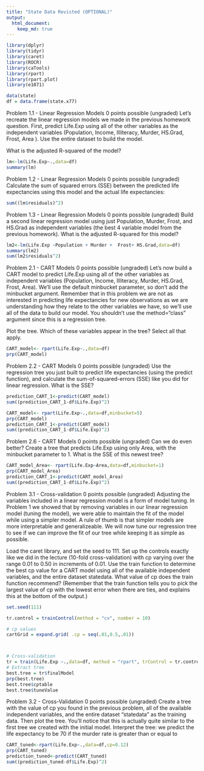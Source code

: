```yaml
---
title: "State Data Revisted (OPTIONAL)"
output:
  html_document:
    keep_md: true
---
```





```r
library(dplyr)
library(tidyr)
library(caret)
library(ROCR)
library(caTools)
library(rpart)
library(rpart.plot)
library(e1071)

data(state)
df = data.frame(state.x77)

```
Problem 1.1 - Linear Regression Models
0 points possible (ungraded)
Let's recreate the linear regression models we made in the previous homework question. First, predict Life.Exp using all of the other variables as the independent variables (Population, Income, Illiteracy, Murder, HS.Grad, Frost, Area ). Use the entire dataset to build the model.

What is the adjusted R-squared of the model?
```r
lm<-lm(Life.Exp~.,data=df)
summary(lm)
```
Problem 1.2 - Linear Regression Models
0 points possible (ungraded)
Calculate the sum of squared errors (SSE) between the predicted life expectancies using this model and the actual life expectancies:
```r
sum((lm$residuals)^2)
```
Problem 1.3 - Linear Regression Models
0 points possible (ungraded)
Build a second linear regression model using just Population, Murder, Frost, and HS.Grad as independent variables (the best 4 variable model from the previous homework). What is the adjusted R-squared for this model?
```r
lm2<-lm(Life.Exp ~Population + Murder +  Frost+ HS.Grad,data=df)
summary(lm2)
sum(lm2$residuals^2)
```
Problem 2.1 - CART Models
0 points possible (ungraded)
Let's now build a CART model to predict Life.Exp using all of the other variables as independent variables (Population, Income, Illiteracy, Murder, HS.Grad, Frost, Area). We'll use the default minbucket parameter, so don't add the minbucket argument. Remember that in this problem we are not as interested in predicting life expectancies for new observations as we are understanding how they relate to the other variables we have, so we'll use all of the data to build our model. You shouldn't use the method="class" argument since this is a regression tree.

Plot the tree. Which of these variables appear in the tree? Select all that apply.
```r
CART_model<- rpart(Life.Exp~.,data=df)
prp(CART_model)
```
Problem 2.2 - CART Models
0 points possible (ungraded)
Use the regression tree you just built to predict life expectancies (using the predict function), and calculate the sum-of-squared-errors (SSE) like you did for linear regression. What is the SSE?

```r
prediction_CART_1<-predict(CART_model)
sum((prediction_CART_1-df$Life.Exp)^2)
```

```r
CART_model<- rpart(Life.Exp~.,data=df,minbucket=5)
prp(CART_model)
prediction_CART_1<-predict(CART_model)
sum((prediction_CART_1-df$Life.Exp)^2)
```

Problem 2.6 - CART Models
0 points possible (ungraded)
Can we do even better? Create a tree that predicts Life.Exp using only Area, with the minbucket parameter to 1. What is the SSE of this newest tree?
```r
CART_model_Area<- rpart(Life.Exp~Area,data=df,minbucket=1)
prp(CART_model_Area)
prediction_CART_1<-predict(CART_model_Area)
sum((prediction_CART_1-df$Life.Exp)^2)
```
Problem 3.1 - Cross-validation
0 points possible (ungraded)
Adjusting the variables included in a linear regression model is a form of model tuning. In Problem 1 we showed that by removing variables in our linear regression model (tuning the model), we were able to maintain the fit of the model while using a simpler model. A rule of thumb is that simpler models are more interpretable and generalizeable. We will now tune our regression tree to see if we can improve the fit of our tree while keeping it as simple as possible.

Load the caret library, and set the seed to 111. Set up the controls exactly like we did in the lecture (10-fold cross-validation) with cp varying over the range 0.01 to 0.50 in increments of 0.01. Use the train function to determine the best cp value for a CART model using all of the available independent variables, and the entire dataset statedata. What value of cp does the train function recommend? (Remember that the train function tells you to pick the largest value of cp with the lowest error when there are ties, and explains this at the bottom of the output.)
```r
set.seed(111)

tr.control = trainControl(method = "cv", number = 10)

# cp values
cartGrid = expand.grid( .cp = seq(.01,0.5,.01))



# Cross-validation
tr = train(Life.Exp ~.,data=df, method = "rpart", trControl = tr.control, tuneGrid = cartGrid)
# Extract tree
best.tree = tr$finalModel
prp(best.tree)
best.tree$cptable
best.tree$tuneValue
```
Problem 3.2 - Cross-Validation
0 points possible (ungraded)
Create a tree with the value of cp you found in the previous problem, all of the available independent variables, and the entire dataset "statedata" as the training data. Then plot the tree. You'll notice that this is actually quite similar to the first tree we created with the initial model. Interpret the tree: we predict the life expectancy to be 70 if the murder rate is greater than or equal to
```r
CART_tuned<-rpart(Life.Exp~.,data=df,cp=0.12)
prp(CART_tuned)
prediction_tuned<-predict(CART_tuned)
sum((prediction_tuned-df$Life.Exp)^2)
```
